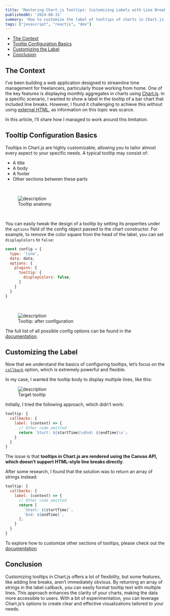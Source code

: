 ```yaml
---
title: 'Mastering Chart.js Tooltips: Customizing Labels with Line Breaks'
publishedAt: '2024-08-31'
summary: 'How to customize the label of tooltips of charts in Chart.js'
tags: ["javascript", "reactjs", "dev"]
---
```


- [The Context](#the-context)
- [Tooltip Configuration Basics](#tooltip-configuration-basics)
- [Customizing the Label](#customizing-the-label)
- [Conclusion](#conclusion)

## The Context

I’ve been building a web application designed to streamline time management for freelancers, particularly those working from home. One of the key features is displaying monthly aggregates in charts using [Chart.js](https://www.chartjs.org/). In a specific scenario, I wanted to show a label in the tooltip of a bar chart that included line breaks. However, I found it challenging to achieve this without using [external HTML](https://www.chartjs.org/docs/latest/samples/tooltip/html.html), as information on this topic was scarce.

In this article, I’ll share how I managed to work around this limitation.

## Tooltip Configuration Basics

Tooltips in Chart.js are highly customizable, allowing you to tailor almost every aspect to your specific needs. A typical tooltip may consist of:

- A title
- A body
- A footer
- Other sections between these parts

<br/>

<figure style={{ textAlign: 'center' }}>
  <img src="/customize-tooltip-chartjs/anatomy.png" alt="description" />
  <figcaption>Tooltip anatomy</figcaption>
</figure>

<br/>

You can easily tweak the design of a tooltip by setting its properties under the `options` field of the config object passed to the chart constructor. For example, to remove the color square from the head of the label, you can set `displayColors` to `false`:

```javascript
const config = {
  type: 'line',
  data: data,
  options: {
    plugins: {
      tooltip: {
        displayColors: false,
      }
    }
  }
}
```
<br/>

<figure style={{ textAlign: 'center' }}>
  <img src="/customize-tooltip-chartjs/after-config.png" alt="description" />
  <figcaption>Tooltip: after configuration</figcaption>
</figure>

The full list of all possible config options can be found in the [documentation](https://www.chartjs.org/docs/latest/configuration/tooltip.html).


## Customizing the Label

Now that we understand the basics of configuring tooltips, let’s focus on the [`callback`](https://www.chartjs.org/docs/latest/configuration/tooltip.html#tooltip-callbacks) option, which is extremely powerful and flexible.

In my case, I wanted the tooltip body to display multiple lines, like this:

<figure style={{ textAlign: 'center' }}>
  <img src="/customize-tooltip-chartjs/target-tooltip.png" alt="description" />
  <figcaption>Target tooltip</figcaption>
</figure>

Initially, I tried the following approach, which didn’t work:

```javascript
tooltip: {
  callbacks: {
    label: (context) => {
      // Other code omitted
      return `Start: ${startTime}\nEnd: ${endTime}\n`;
    }
  }
}
```

The issue is that **tooltips in Chart.js are rendered using the Canvas API, which doesn’t support HTML-style line breaks directly**.

After some research, I found that the solution was to return an array of strings instead:

```javascript
tooltip: {
  callbacks: {
    label: (context) => {
      // Other code omitted
      return [
        `Start: ${startTime}`,
        `End: ${endTime}`,
      ];
    }
  }
}
```

To explore how to customize other sections of tooltips, please check out the [documentation](https://www.chartjs.org/docs/latest/configuration/tooltip.html#tooltip-callbacks).

## Conclusion

Customizing tooltips in Chart.js offers a lot of flexibility, but some features, like adding line breaks, aren’t immediately obvious. By returning an array of strings in the label callback, you can easily format tooltip text with multiple lines. This approach enhances the clarity of your charts, making the data more accessible to users. With a bit of experimentation, you can leverage Chart.js’s options to create clear and effective visualizations tailored to your needs.
